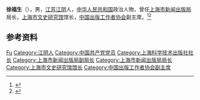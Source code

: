 '''徐福生'''（{{bd|1938年|}}），男，[[江苏|江苏]][[江阴市|江阴]]人，[[中华人民共和国|中华人民共和国]]政治人物，曾任[[上海市新闻出版局|上海市新闻出版局]]局长，[[上海市文史研究馆|上海市文史研究馆]]馆长，[[中国出版工作者协会|中国出版工作者协会]]副主席。<ref>{{Cite web|title=徐福生：我在上海出版改革中的往事|url=https://www.thepaper.cn/newsDetail_forward_6964622|accessdate=2020-12-13|work=澎湃新闻}}</ref><ref>{{Cite web|title=徐福生|url=http://wsyjg.sh.gov.cn/d/98/899.html|accessdate=2020-12-13|work=上海市文史研究馆}}</ref>

== 参考资料 ==
{{reflist}}

{{中国人物小作品}}
{{Navboxes
| title  = 徐福生在[[中国出版协会|中国出版协会]]的职务
| list1  =
{{中国出版工作者协会第三届理事会}}
}}

{{Authority control}}
{{DEFAULTSORT:Xu徐}}
[[Category:徐姓|Fu]]
[[Category:江阴人|Category:江阴人]]
[[Category:中国共产党党员|Category:中国共产党党员]]
[[Category:上海科学技术出版社社长|Category:上海科学技术出版社社长]]
[[Category:上海市新闻出版局副局长|Category:上海市新闻出版局副局长]]
[[Category:上海市新闻出版局局长|Category:上海市新闻出版局局长]]
[[Category:上海市文史研究馆馆长|Category:上海市文史研究馆馆长]]
[[Category:中国出版工作者协会副主席|Category:中国出版工作者协会副主席]]